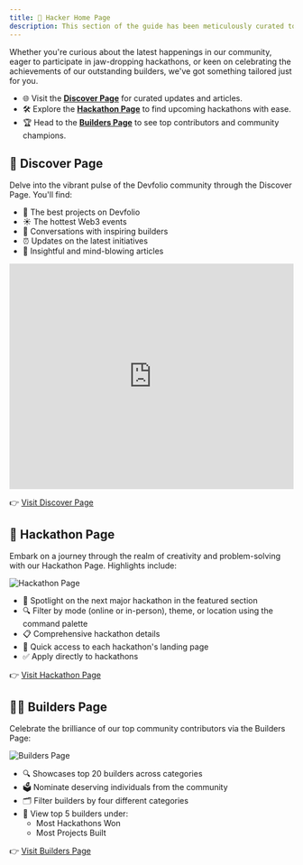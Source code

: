 ```yaml
---
title: 🛫 Hacker Home Page
description: This section of the guide has been meticulously curated to provide builders with all the essential resources and best practices to navigate Devfolio with ease.
---
```


Whether you're curious about the latest happenings in our community, eager to participate in jaw-dropping hackathons, or keen on celebrating the achievements of our outstanding builders, we've got something tailored just for you.

- 🌐 Visit the [**Discover Page**](https://devfolio.co/discover) for curated updates and articles.
- 🛠️ Explore the [**Hackathon Page**](https://devfolio.co/hackathons) to find upcoming hackathons with ease.
- 🏆 Head to the [**Builders Page**](https://devfolio.co/builders) to see top contributors and community champions.


## 📰 Discover Page

Delve into the vibrant pulse of the Devfolio community through the Discover Page. You'll find:

- 🐐 The best projects on Devfolio
- ☀️ The hottest Web3 events
- 🤝 Conversations with inspiring builders
- ⏰ Updates on the latest initiatives
- 📜 Insightful and mind-blowing articles

<iframe
  width="100%"
  height="400"
  src="https://www.youtube.com/embed/wHtIo-TVlOU"
  title="Discover Page Walkthrough"
  frameBorder="0"
  allow="accelerometer; autoplay; clipboard-write; encrypted-media; gyroscope; picture-in-picture"
  allowFullScreen
></iframe>

👉 [Visit Discover Page](https://devfolio.co/discover)


## 🧠 Hackathon Page

Embark on a journey through the realm of creativity and problem-solving with our Hackathon Page. Highlights include:

<img src="/assets/Arcs.gif" alt="Hackathon Page" />

- 🌟 Spotlight on the next major hackathon in the featured section
- 🔍 Filter by mode (online or in-person), theme, or location using the command palette
- 📋 Comprehensive hackathon details
- 🚀 Quick access to each hackathon's landing page
- ✅ Apply directly to hackathons

👉 [Visit Hackathon Page](https://devfolio.co/hackathon)


## 🧑‍🚀 Builders Page

Celebrate the brilliance of our top community contributors via the Builders Page:

<img src="/assets/Builders page.gif" alt="Builders Page" />

- 🔍 Showcases top 20 builders across categories
- 🗳️ Nominate deserving individuals from the community
- 🗂️ Filter builders by four different categories
- 👀 View top 5 builders under:
  - Most Hackathons Won
  - Most Projects Built

👉 [Visit Builders Page](https://devfolio.co/builders)


